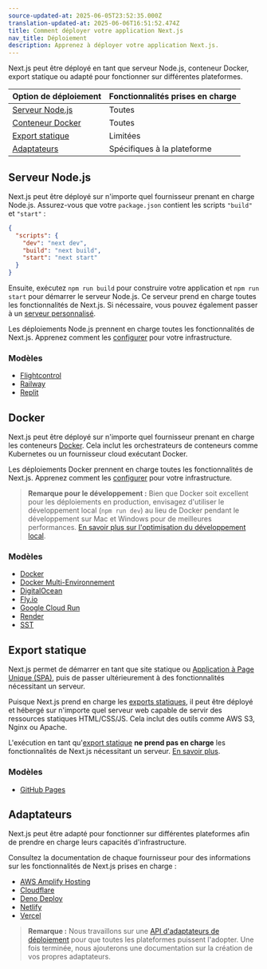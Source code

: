 ```yaml
---
source-updated-at: 2025-06-05T23:52:35.000Z
translation-updated-at: 2025-06-06T16:51:52.474Z
title: Comment déployer votre application Next.js
nav_title: Déploiement
description: Apprenez à déployer votre application Next.js.
---
```


Next.js peut être déployé en tant que serveur Node.js, conteneur Docker, export statique ou adapté pour fonctionner sur différentes plateformes.

| Option de déploiement            | Fonctionnalités prises en charge |
| -------------------------------- | ------------------------------- |
| [Serveur Node.js](#nodejs-server) | Toutes                         |
| [Conteneur Docker](#docker)      | Toutes                         |
| [Export statique](#static-export) | Limitées                       |
| [Adaptateurs](#adapters)         | Spécifiques à la plateforme    |

## Serveur Node.js

Next.js peut être déployé sur n'importe quel fournisseur prenant en charge Node.js. Assurez-vous que votre `package.json` contient les scripts `"build"` et `"start"` :

```json filename="package.json"
{
  "scripts": {
    "dev": "next dev",
    "build": "next build",
    "start": "next start"
  }
}
```

Ensuite, exécutez `npm run build` pour construire votre application et `npm run start` pour démarrer le serveur Node.js. Ce serveur prend en charge toutes les fonctionnalités de Next.js. Si nécessaire, vous pouvez également passer à un [serveur personnalisé](/docs/app/guides/custom-server).

Les déploiements Node.js prennent en charge toutes les fonctionnalités de Next.js. Apprenez comment les [configurer](/docs/app/guides/self-hosting) pour votre infrastructure.

### Modèles

- [Flightcontrol](https://github.com/nextjs/deploy-flightcontrol)
- [Railway](https://github.com/nextjs/deploy-railway)
- [Replit](https://github.com/nextjs/deploy-replit)

## Docker

Next.js peut être déployé sur n'importe quel fournisseur prenant en charge les conteneurs [Docker](https://www.docker.com/). Cela inclut les orchestrateurs de conteneurs comme Kubernetes ou un fournisseur cloud exécutant Docker.

Les déploiements Docker prennent en charge toutes les fonctionnalités de Next.js. Apprenez comment les [configurer](/docs/app/guides/self-hosting) pour votre infrastructure.

> **Remarque pour le développement :** Bien que Docker soit excellent pour les déploiements en production, envisagez d'utiliser le développement local (`npm run dev`) au lieu de Docker pendant le développement sur Mac et Windows pour de meilleures performances. [En savoir plus sur l'optimisation du développement local](/docs/app/guides/local-development).

### Modèles

- [Docker](https://github.com/vercel/next.js/tree/canary/examples/with-docker)
- [Docker Multi-Environnement](https://github.com/vercel/next.js/tree/canary/examples/with-docker-multi-env)
- [DigitalOcean](https://github.com/nextjs/deploy-digitalocean)
- [Fly.io](https://github.com/nextjs/deploy-fly)
- [Google Cloud Run](https://github.com/nextjs/deploy-google-cloud-run)
- [Render](https://github.com/nextjs/deploy-render)
- [SST](https://github.com/nextjs/deploy-sst)

## Export statique

Next.js permet de démarrer en tant que site statique ou [Application à Page Unique (SPA)](/docs/app/guides/single-page-applications), puis de passer ultérieurement à des fonctionnalités nécessitant un serveur.

Puisque Next.js prend en charge les [exports statiques](/docs/app/guides/static-exports), il peut être déployé et hébergé sur n'importe quel serveur web capable de servir des ressources statiques HTML/CSS/JS. Cela inclut des outils comme AWS S3, Nginx ou Apache.

L'exécution en tant qu'[export statique](/docs/app/guides/static-exports) **ne prend pas en charge** les fonctionnalités de Next.js nécessitant un serveur. [En savoir plus](/docs/app/guides/static-exports#unsupported-features).

### Modèles

- [GitHub Pages](https://github.com/nextjs/deploy-github-pages)

## Adaptateurs

Next.js peut être adapté pour fonctionner sur différentes plateformes afin de prendre en charge leurs capacités d'infrastructure.

Consultez la documentation de chaque fournisseur pour des informations sur les fonctionnalités de Next.js prises en charge :

- [AWS Amplify Hosting](https://docs.amplify.aws/nextjs/start/quickstart/nextjs-app-router-client-components)
- [Cloudflare](https://developers.cloudflare.com/workers/frameworks/framework-guides/nextjs)
- [Deno Deploy](https://docs.deno.com/examples/next_tutorial)
- [Netlify](https://docs.netlify.com/frameworks/next-js/overview/#next-js-support-on-netlify)
- [Vercel](https://vercel.com/docs/frameworks/nextjs)

> **Remarque :** Nous travaillons sur une [API d'adaptateurs de déploiement](https://github.com/vercel/next.js/discussions/77740) pour que toutes les plateformes puissent l'adopter. Une fois terminée, nous ajouterons une documentation sur la création de vos propres adaptateurs.